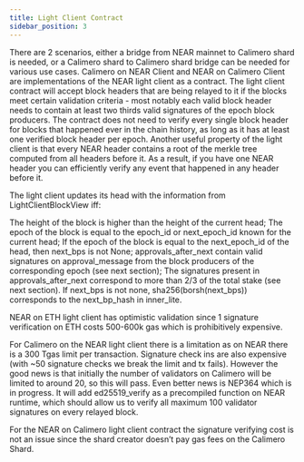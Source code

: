 ```yaml
---
title: Light Client Contract
sidebar_position: 3
---
```


There are 2 scenarios, either a bridge from NEAR mainnet to Calimero shard is needed, or a Calimero shard to Calimero shard bridge can be needed for various use cases. Calimero on NEAR Client and NEAR on Calimero Client are implementations of the NEAR light client as a contract. The light client contract will accept block headers that are being relayed to it if the blocks meet certain validation criteria - most notably each valid block header needs to contain at least two thirds valid signatures of the epoch block producers. The contract does not need to verify every single block header for blocks that happened ever in the chain history, as long as it has at least one verified block header per epoch. Another useful property of the light client is that every NEAR header contains a root of the merkle tree computed from all headers before it. As a result, if you have one NEAR header you can efficiently verify any event that happened in any header before it. 

The light client updates its head with the information from LightClientBlockView iff:

The height of the block is higher than the height of the current head;
The epoch of the block is equal to the epoch_id or next_epoch_id known for the current head;
If the epoch of the block is equal to the next_epoch_id of the head, then next_bps is not None;
approvals_after_next contain valid signatures on approval_message from the block producers of the corresponding epoch (see next section);
The signatures present in approvals_after_next correspond to more than 2/3 of the total stake (see next section).
If next_bps is not none, sha256(borsh(next_bps)) corresponds to the next_bp_hash in inner_lite.

NEAR on ETH light client has optimistic validation since 1 signature verification on ETH costs 500-600k gas which is prohibitively expensive.

For Calimero on the NEAR light client there is a limitation as on NEAR there is a 300 Tgas limit  per transaction. Signature check ins are also expensive (with ~50 signature checks we break the limit and tx fails). However the good news is that initially the number of validators on Calimero will be limited to around 20, so this will pass.
Even better news is NEP364 which is in progress. It will add ed25519_verify as a precompiled function on NEAR runtime, which should allow us to verify all maximum 100 validator signatures on every relayed block.

For the NEAR on Calimero light client contract the signature verifying cost is not an issue
since the shard creator doesn’t pay gas fees on the Calimero Shard.

